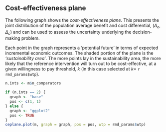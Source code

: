 
## Cost-effectiveness plane

The following graph shows the _cost-effectiveness plane_. This presents the joint distribution of the population average benefit and cost differential, $(\Delta_e,\Delta_c)$ and can be used to assess the uncertainty underlying the decision-making problem. 

Each point in the graph represents a 'potential future' in terms of expected incremental economic outcomes. The shaded portion of the plane is the _'sustainability area'_. The more points lay in the sustainability area, the more likely that the reference intervention will turn out to be cost-effective, at a given willingness to pay threshold, $k$ (in this case selected at $k=$ `r rmd_params$wtp`).


```r
n.ints <- m$n_comparators

if (n.ints == 2) {
  graph <- "base"
  pos <- c(1, 1)
} else {
  graph <- "ggplot2"
  pos <- TRUE
}
ceplane.plot(m, graph = graph, pos = pos, wtp = rmd_params$wtp)
```
